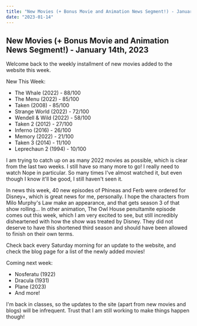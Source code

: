 ```yaml
---
title: "New Movies (+ Bonus Movie and Animation News Segment!) - January 14th, 2023"
date: "2023-01-14"
---
```

## **New Movies (+ Bonus Movie and Animation News Segment!) - January 14th, 2023**

Welcome back to the weekly installment of new movies added to the website this week.

New This Week:
- The Whale (2022) - 88/100
- The Menu (2022) - 85/100
- Taken (2008) - 85/100
- Strange World (2022) - 72/100
- Wendell & Wild (2022) - 58/100
- Taken 2 (2012) - 27/100
- Inferno (2016) - 26/100
- Memory (2022) - 21/100
- Taken 3 (2014) - 11/100
- Leprechaun 2 (1994) - 10/100

I am trying to catch up on as many 2022 movies as possible, which is clear from the last two weeks.
I still have so many more to go! I really need to watch Nope in particular. So many times I've almost
watched it, but even though I know it'll be good, I still haven't seen it.

In news this week, 40 new episodes of Phineas and Ferb were ordered for Disney+, which is great news for
me, personally. I hope the characters from Milo Murphy's Law make an appearance, and that gets season 3
of that show rolling... In other animation, The Owl House penultamite episode comes out this week, which
I am very excited to see, but still incredibly disheartened with how the show was treated by Disney. They
did not deserve to have this shortened third season and should have been allowed to finish on their own terms.

Check back every Saturday morning for an update to the website, and check the blog page for
a list of the newly added movies!

Coming next week:
- Nosferatu (1922)
- Dracula (1931)
- Plane (2023)
- And more!

I'm back in classes, so the updates to the site (apart from new movies and blogs) will be infrequent. Trust that
I am still working to make things happen though!